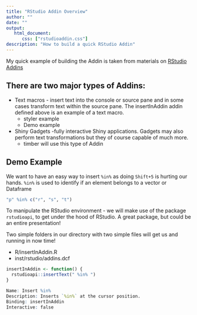 ```yaml
---
title: "RStudio Addin Overview"
author: ""
date: ""
output: 
   html_document:
      css: ["rstudioaddin.css"]
description: "How to build a quick RStudio Addin"
---
```


My quick example of building the Addin is taken from materials on [RStudio Addins](https://rstudio.github.io/rstudioaddins/?msclkid=49f8bd61c69211ecbafd6ee106d2b8d6)

## There are two major types of Addins:

* Text macros - insert text into the console or source pane and in some cases transform text within the source pane. The insertInAddin addin defined above is an example of a text macro.  
  + styler example
  + Demo example

* Shiny Gadgets -fully interactive Shiny applications. Gadgets may also perform text transformations but they of course capable of much more.
  + timber will use this type of Addin

## Demo Example

We want to have an easy way to insert `%in%` as doing `Shift+5` is hurting our hands.
`%in%` is used to identify if an element belongs to a vector or Dataframe

```r
"p" %in% c("r", "s", "t")
```

To manipulate the RStudio environment - we will make use of the package `rstudioapi`, 
to get under the hood of RStudio.  A great package, but could be an entire presentation!

Two simple folders in our directory with two simple files will get us and running in
now time!

* R/insertInAddin.R
* inst/rstudio/addins.dcf

```r
insertInAddin <- function() {
  rstudioapi::insertText(" %in% ")
}
```

<p></p>
```r
Name: Insert %in%
Description: Inserts `%in%` at the cursor position.
Binding: insertInAddin
Interactive: false
```
